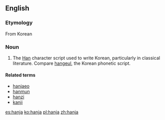 ==English==
{{wikipedia}}

===Etymology===
From Korean {{ko-inline|한자|hanja|Chinese characters|漢字}}

===Noun===
{{en-noun|hanja}}

# The [[Han]] character script used to write Korean, particularly in classical literature. Compare [[hangeul]], the Korean phonetic script. <!-- note that current academic writing often contains large quantities of hanja, it is hardly out of use! -->

====Related terms====
* [[hanjaeo]]
* [[hanmun]]
* [[hanzi]]
* [[kanji]]

{{anagrams:en/aahjn}}

[[es:hanja]]
[[ko:hanja]]
[[pl:hanja]]
[[zh:hanja]]